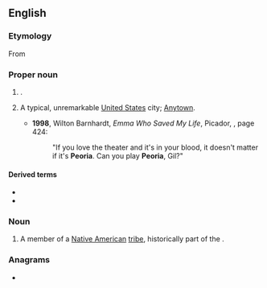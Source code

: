 ==English==
{{wikipedia|Peoria, Illinois|mul=Will it play in Peoria?}}

===Etymology===
From {{bor|en|mia|peewaareewa|t=comes carrying a pack on his back}}

===Proper noun===
{{en-proper noun}}

# {{place|en|city/county seat|co/Peoria County|s/Illinois}}.
# {{lb|en|figurative}} A typical, unremarkable [[United States]] city; [[Anytown]].
#* '''1998''', Wilton Barnhardt, ''Emma Who Saved My Life'', Picador, {{ISBN|0312191189}}, page 424:
#*: "If you love the theater and it's in your blood, it doesn't matter if it's '''Peoria'''. Can you play '''Peoria''', Gil?"

====Derived terms====
* {{l|en|Peoria County}}
* {{l|en|play in Peoria}}

===Noun===
{{en-noun|s|Peoria}}

# A member of a [[Native American]] [[tribe]], historically part of the {{w|Illinois Confederation}}.

===Anagrams===
* {{anagrams|en|a=aeiopr|apeiro-}}

{{C|en|Native American tribes‎}}